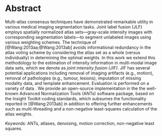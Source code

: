 
# Abstract

Multi-atlas consensus techniques have demonstrated remarkable utility in various medical
imaging segmentation tasks.  Joint label fusion (JLF) employs spatially normalized
atlas sets---gray-scale intensity images with corresponding segmentation labels---to
segment unlabeled images using various weighting schemes.  The technique
of [@Wang:2013aa;@Wang:2013ab] avoids informational redundancy in the atlas voting
scheme by considering the atlas set as a whole (versus individually) in determining
the optimal weights.  In this work we extend this methodology to the
estimation of intensity information in multi-modal image data sets, which
we denote as _joint intensity fusion (JIF)_.  JIF has several potential applications
including removal of imaging artifacts (e.g., motion), removal of pathologies
(e.g., tumour, lesions), imputation of missing modality data, and template
enhancement.  Evaluation is performed on a variety of data \textcolor{red}{
\ldots need more here}.  We provide an open-source implementation in the the well-known
Advanced Normalization Tools (ANTs) software package, based on the Insight Toolkit
coding standards, which subsumes the
functionality reported in [@Wang:2013ab] in addition to offering further
enhancements such as multi-threading and a non-negative least-squares calculation
of the atlas weights.  


_Keywords:_  ANTs, atlases, denoising, motion correction, non-negative least squares.

\clearpage
